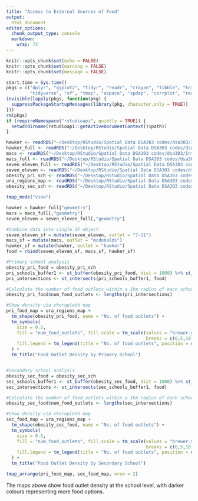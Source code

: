 ```yaml
---
title: "Access to External Sources of Food"
output: 
  html_document
editor_options: 
  chunk_output_type: console
  markdown: 
    wrap: 72
---
```


```r
knitr::opts_chunk$set(echo = FALSE)
knitr::opts_chunk$set(warning = FALSE)
knitr::opts_chunk$set(message = FALSE)
```

```r
start.time = Sys.time()
pkgs = c("dplyr", "ggplot2", "tidyr", "readr", "crayon", "tibble", "knitr", "gt", "broom",
         "tidyverse", "sf", "tmap", "aspace", "spdep", "corrplot", "readxl", "spatialreg")
invisible(lapply(pkgs, function(pkg) {
  suppressPackageStartupMessages(library(pkg, character.only = TRUE))
}))
rm(pkgs)
if (requireNamespace("rstudioapi", quietly = TRUE)) {
  setwd(dirname(rstudioapi::getActiveDocumentContext()$path))
}
```

```r
hawker <- readRDS("~/Desktop/RStudio/Spatial Data DSA303 codes/dsa303/InteractivePlots/hawker.rds")
hawker_full <- readRDS("~/Desktop/RStudio/Spatial Data DSA303 codes/dsa303/InteractivePlots/hawker_full.rds")
macs <- readRDS("~/Desktop/RStudio/Spatial Data DSA303 codes/dsa303/InteractivePlots/macs.rds")
macs_full <- readRDS("~/Desktop/RStudio/Spatial Data DSA303 codes/dsa303/InteractivePlots/macs_full.rds")
seven_eleven_full <- readRDS("~/Desktop/RStudio/Spatial Data DSA303 codes/dsa303/InteractivePlots/seven_eleven_full.rds")
seven_eleven <- readRDS("~/Desktop/RStudio/Spatial Data DSA303 codes/dsa303/InteractivePlots/seven_eleven.rds")
obesity_pri_sch <- readRDS("~/Desktop/RStudio/Spatial Data DSA303 codes/dsa303/InteractivePlots/obesity_pri_sch.rds")
ura_regions_map <- readRDS("~/Desktop/RStudio/Spatial Data DSA303 codes/dsa303/InteractivePlots/ura_regions_map.rds")
obesity_sec_sch <- readRDS("~/Desktop/RStudio/Spatial Data DSA303 codes/dsa303/InteractivePlots/obesity_sec_sch.rds")
```

```r
tmap_mode("view")

hawker = hawker_full["geometry"]
macs = macs_full[,"geometry"] 
seven_eleven = seven_eleven_full[,"geometry"]

#Combine data into single SF object
seven_eleven_sf = mutate(seven_eleven, outlet = "7-11")
macs_sf = mutate(macs, outlet = "mcdonalds")
hawker_sf = mutate(hawker, outlet = "hawker")
food = rbind(seven_eleven_sf, macs_sf, hawker_sf)

#Primary school analysis
obesity_pri_food = obesity_pri_sch 
pri_schools_buffer1 <- st_buffer(obesity_pri_food, dist = 1000) %>% st_geometry()
pri_intersections <- st_intersects(pri_schools_buffer1, food)

#Calculate the number of food outlets within a 1km radius of each school
obesity_pri_food$num_food_outlets <- lengths(pri_intersections)

#Show density via choropleth map
pri_food_map = ura_regions_map + 
  tm_shape(obesity_pri_food, name = "No. of food outlets") +
  tm_symbols(
    size = 0.5,
    fill = "num_food_outlets", fill.scale = tm_scale(values = "brewer.yl_or_rd",
                                                     breaks = c(0,5,10,15,20,25,30,35)),
    fill.legend = tm_legend(title = "No. of food outlets", position = c("TOP", "LEFT"))
  ) +
  tm_title("Food Outlet Density by Primary School")


#Secondary school analysis
obesity_sec_food = obesity_sec_sch 
sec_schools_buffer1 <- st_buffer(obesity_sec_food, dist = 1000) %>% st_geometry()
sec_intersections <- st_intersects(sec_schools_buffer1, food)

#Calculate the number of food outlets within a 1km radius of each school
obesity_sec_food$num_food_outlets <- lengths(sec_intersections)

#Show density via choropleth map
sec_food_map = ura_regions_map + 
  tm_shape(obesity_sec_food, name = "No. of food outlets") +
  tm_symbols(
    size = 0.5, 
    fill = "num_food_outlets", fill.scale = tm_scale(values = "brewer.yl_or_rd",
                                                     breaks = c(0,5,10,15,20,25,30,35)),
    fill.legend = tm_legend(title = "No. of food outlets", position = c("TOP", "LEFT"))
  ) +
  tm_title("Food Outlet Density by Secondary School")

tmap_arrange(pri_food_map, sec_food_map, nrow = 2)
```

The maps above show food outlet density at the school level, with darker colours representing more food options. 
